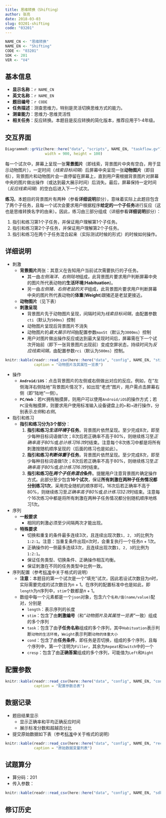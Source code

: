 ```yaml
---
title: 思维转换（Shifting）
author: 张亮
date: 2018-03-03
slug: 03201-shifting
code: "03201"
---
```


```r
NAME_CN <- "思维转换"
NAME_EN <- "Shifting"
CODE <- "03201"
SDK <- 201
VER <- "V4"
```

## 基本信息

* **显示名称**：`r NAME_CN`
* **英文名称**：`r NAME_EN`
* **题目编号**：`r CODE`
* **任务描述**：测查思维力，特别是灵活切换思维方式的能力。
* **测查能力**：思维力-思维灵活性
* **相关任务**：反应转换。本题目是反应转换的简化版本，推荐应用于1-4年级。

## 交互界面

```r
DiagrammeR::grViz(here::here("data", "scripts", NAME_EN, "taskflow.gv"),
                  width = 900, height = 100)
```

每一个试次中，屏幕上呈现一张**背景图片**（即线索，背景图片中央有空白，用于显示动物图片），一定时间（*线索目标间隔*）后屏幕中央呈现一张**动物图片**（即目标），背景图片和动物图片会一直停留在屏幕上，直到用户需根据背景图片对屏幕中央的图片做出操作（或达到最大展示时间）后消失。最后，屏幕保持一定时间（*反应线索间隔*）的空白后进入下一个试次。

**练习**。本题目的背景图片有两种（参看**详细说明**部分），意味着实际上此题目包含了两个子任务，且每一个试次会要求用户根据程序**给定的一个子任务**进行反应（这也是思维转换名字的由来）。因此，练习由三部分组成（详细参看**详细说明**部分）：

1. 指引和练习第1个子任务，并保证用户理解第1个子任务。
1. 指引和练习第2个子任务，并保证用户理解第2个子任务。
1. 指引和练习在两个子任务混合起来（实际测试时候的形式）的时候如何操作。

## 详细说明

* 刺激
    + **背景图片**两张：其意义在告知用户当前试次需要执行的子任务。
        - 其一由*左侧海洋、右侧陆地*组成，此背景图片要求用户判断屏幕中央的图片所代表动物的**生活环境**(**Habituation**)。
        - 另一由*左侧猪、右侧老鼠的天平*组成，此背景图片要求用户判断屏幕中央的图片所代表动物的**体重**(**Weight**)跟猪还是老鼠更接近。
    + **动物图片**（见下表）
    + **刺激呈现**
        - 背景图片先于动物图片呈现，间隔时间为*线索目标间隔*，由配置参数`cti`（默认为`500ms`）控制
        - 动物图片呈现后背景图片不消失
        - 动物图片的*最大展示时间*由配置参数`maxSt`（默认为`3000ms`）控制
        - 用户对图片做出操作反应或达到最大呈现时间后，屏幕需在下一个试次开始前（即下一张背景图片出现前）变成空屏状态，持续时间为*反应线索间隔*，由配置参数`rci`（默认为`500ms`）控制。

```r
knitr::kable(readr::read_csv(here::here("data", "config", NAME_EN, "stimuli.csv")),
             caption = "动物图片及其属性一览表")
```

* 操作
    + **`Android/iOS`**：点击背景图片的左侧或右侧做出对应的反应。例如，在“左侧海洋右侧陆地”背景图片情况下，如出现“老虎”图片，用户需点击屏幕右侧（即“陆地”一侧）。
    + **`PC/Web`**：若`PC`拥有触摸屏，则用户可以使用`Android/iOS`的操作方式；若`PC`没有触摸屏，则要求用户使用标准输入设备键盘上的<kbd>&larr;</kbd>和<kbd>&rarr;</kbd>进行操作，分别表示*左侧*和*右侧*。

* 指引和练习
    + **指引和练习分为3个部分**：
        1. **指引和练习*生活环境*子任务**。背景图片依然呈现。至少完成8次，即至少每种目标词语做1次；8次后若正确率不高于80%，则继续练习至*正确率高于80%*或*总计练习16次*时结束。注意每个8次练习中都是将所有刺激按随机顺序呈现的（后面的练习也是如此）。
        1. **指引和练习*判断体重*子任务**。背景图片依然呈现。至少完成8次，即至少每种目标词语做1次；8次后若正确率不高于80%，则继续练习至*正确率高于80%*或*总计练习16次*时结束。
        1. **指引和练习在*两个子任务混合*条件**。提醒用户注意背景图片确定操作方式。此部分至少包含**16个试次**，保证**所有刺激在两种子任务情况都分别练习1次**，采用完全随机的顺序即可。16次后若正确率不高于80%，则继续练习至*正确率高于80%*或*总计练习32次*时结束。注意每个16次练习中都是将所有刺激在两种子任务情况都分别随机顺序地练习1次。

* 序列
    + **一般要求**
        - 相同的刺激必须至少间隔两次才能出现。
    + **特殊要求**
        - 切换和重复的条件最多连续3次，且连续出现次数`1, 2, 3`的比例为`1:2:1`。注意：当重复条件出现$n$次时，会重复执行一个任务$n + 1$次。
        - 正确操作的一侧最多连续3次，且连续出现次数`1, 2, 3`的比例为`1:2:1`。
        - 保证任务类型、切换条件、正确操作相互均衡。
        - 保证刺激在不同的任务类型中比例一致。

* 序列配置（参考[标准](`r blogdown::shortcode("relref", "standard.html")`)中关于格式的说明）
    + **注意**：本题目的第一个试次是一个“填充”试次，因此若设试次数目为$n$时，实际需要完成的试次数目为$n + 1$。在序列的配置标准中也是如此，即`length`为$n$序列中，`stim`个数都是$n + 1$。
    + 数组中每一个元素都是一个`json`对象，包含六个`名称/值(name/value)`配对，分别是
        - `length`：表示序列的长度
        - `stim`：包含了由**刺激编号**（和*“动物图片及其属性一览表”*一致）组成的多个序列
        - `task`：包含了由**子任务名称**组成的多个序列，其中`Habituation`表示判断`动物的生活环境`，`Weight`表示判断`动物的体重大小`
        - `cond`：包含了由**任务条件**，即任务是否切换，组成的多个序列，且每个序列中，第一个注明为`Filler`，其余为`Repeat`和`Switch`中的一个
        - `cresp`：包含了由**正确答案**组成的多个序列，可能值为`Left`和`Right`

## 配置参数

```r
knitr::kable(readr::read_csv(here::here("data", "config", NAME_EN, "configs.csv")),
             caption = "配置参数总表")
```

## 数据记录

* 题目结果显示
    + 显示正确率和平均正确反应时间
    + 展示标准分数和超越百分比
* 提交原始数据如下表（参考[标准](`r blogdown::shortcode("relref", "standard.html")`)中关于格式的说明）

```r
knitr::kable(readr::read_csv(here::here("data", "config", NAME_EN, "recs.csv")),
             caption = "原始数据变量列表")
```

## 试题算分

* 算分码：201
* 传入参数：

```r
knitr::kable(readr::read_csv(here::here("data", "config", NAME_EN, "sdk.csv")))
```

## 修订历史
